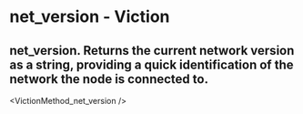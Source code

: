 # net_version - Viction

## net_version. Returns the current network version as a string, providing a quick identification of the network the node is connected to.


<VictionMethod_net_version />
